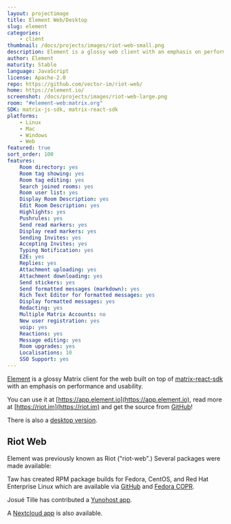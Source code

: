```yaml
---
layout: projectimage
title: Element Web/Desktop
slug: element
categories:
    - client
thumbnail: /docs/projects/images/riot-web-small.png
description: Element is a glossy web client with an emphasis on performance and usability
author: Element
maturity: Stable
language: JavaScript
license: Apache-2.0
repo: https://github.com/vector-im/riot-web/
home: https://element.io/
screenshot: /docs/projects/images/riot-web-large.png
room: "#element-web:matrix.org"
SDK: matrix-js-sdk, matrix-react-sdk
platforms:
    - Linux
    - Mac
    - Windows
    - Web
featured: true
sort_order: 100
features:
    Room directory: yes
    Room tag showing: yes
    Room tag editing: yes
    Search joined rooms: yes
    Room user list: yes
    Display Room Description: yes
    Edit Room Description: yes
    Highlights: yes
    Pushrules: yes
    Send read markers: yes
    Display read markers: yes
    Sending Invites: yes
    Accepting Invites: yes
    Typing Notification: yes
    E2E: yes
    Replies: yes
    Attachment uploading: yes
    Attachment downloading: yes
    Send stickers: yes
    Send formatted messages (markdown): yes
    Rich Text Editor for formatted messages: yes
    Display formatted messages: yes
    Redacting: yes
    Multiple Matrix Accounts: no
    New user registration: yes
    voip: yes
    Reactions: yes
    Message editing: yes
    Room upgrades: yes
    Localisations: 10
    SSO Support: yes
---
```


[Element](https://element.io) is a glossy Matrix client for the web built on top of [matrix-react-sdk](https://matrix.org/docs/projects/sdk/matrix.org-react-sdk.html) with an emphasis on performance and usability.

You can use it at [https://app.element.io](https://app.element.io), read more at [https://riot.im](https://riot.im) and get the source from [GitHub](https://github.com/vector-im/vector-web)!

There is also a [desktop version](https://element.io/get-started).

## Riot Web

Element was previously known as Riot ("riot-web".) Several packages were made available:

Taw has created RPM package builds for Fedora, CentOS, and Red Hat Enterprise Linux which are available via [GitHub](https://github.com/taw00/element-rpm/) and [Fedora COPR](https://copr.fedorainfracloud.org/coprs/taw/element/).

Josué Tille has contributed a [Yunohost app](https://github.com/Josue-T/riot_ynh).

A [Nextcloud app](https://github.com/gary-kim/riotchat) is also available.

